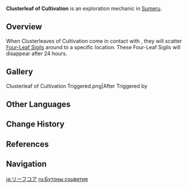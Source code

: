 {{Terminology Infobox
|image        = Clusterleaf of Cultivation.png
|type         = Exploration
|region       = Sumeru
}}
'''Clusterleaf of Cultivation''' is an exploration mechanic in [[Sumeru]].

==Overview==
When Clusterleaves of Cultivation come in contact with {{Dendro}}, they will scatter [[Four-Leaf Sigil]]s around to a specific location. These Four-Leaf Sigils will disappear after 24 hours.

==Gallery==
<gallery>
Clusterleaf of Cultivation Triggered.png|After Triggered by {{Dendro}}
</gallery>

==Other Languages==
{{Other Languages
|en      = Clusterleaf of Cultivation
|zhs     = 众叶觉蕊
|zhs_rm  = Zhòngyè Juéruǐ
|zht     = 眾葉覺蕊
|zht_rm  = Zhòngyè Juéruǐ
|zh_tl   = Myriad Leaves of Awakened Stamen
|zh_note = The term {{zh|觉蕊|rm=juéruì}} is used within Buddhism to refer to someone who has achieved "sambodhi" {{lang|mini=1|sa=संबोधि}}, or the concept of "perfect enlightenment."<ref>Wisdom Library: [https://www.wisdomlib.org/definition/sambodhi Sambodhi Definition]</ref><ref>Chinese Wikisource: [[wikisource:zh:佛學大辭典/覺蕊|{{zh|覺蕊（佛學大辭典）}}]]</ref>
|ja      = リーフコア
|ja_rm   = Riifu Koa
|ja_tl   = Leaf Core
|ko      = 꽃잎 주머니
|ko_rm   = Kkonnip Jumeoni
|ko_tl   = Petal Pocket
|es      = Pistilo foliáceo
|es_tl   = Foliaceous Pistil
|fr      = Pistil foliacé
|fr_tl   = Foliaceous Pistil
|ru      = Бутоны соцветия
|ru_tl   = Bud of Inflorescence
|th      = Clusterleaf of Cultivation
|vi      = Nhụy Hoa Bung Lá
|vi_tl   = 
|de      = Streublattpistill
|de_tl   = Scatter Leaf Pistil
|id      = Clusterleaf of Cultivation
|pt      = Núcleo de Folhas
|pt_tl   = 
|tr      = 
|tr_tl   = 
|it      = 
|it_tl   = 
}}

==Change History==
{{Change History|3.0}}

==References==
{{Reflist}}

==Navigation==
{{Exploration Navbox|Sumeru}}

[[ja:リーフコア]]
[[ru:Бутоны соцветия]]